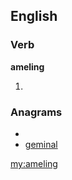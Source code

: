 ==English==

===Verb===
'''ameling'''

# {{present participle of|[[amel]]}}

===Anagrams===
* {{alphagram|aegilmn}}
* [[geminal#English|geminal]]

[[my:ameling]]